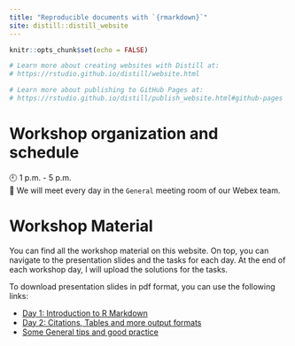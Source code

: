 ```yaml
---
title: "Reproducible documents with `{rmarkdown}`"
site: distill::distill_website
---
```


```r
knitr::opts_chunk$set(echo = FALSE)

# Learn more about creating websites with Distill at:
# https://rstudio.github.io/distill/website.html

# Learn more about publishing to GitHub Pages at:
# https://rstudio.github.io/distill/publish_website.html#github-pages

```

# Workshop organization and schedule

🕘 1 p.m. - 5 p.m. <br>
📍 We will meet every day in the `General` meeting room of our Webex team.


# Workshop Material

You can find all the workshop material on this website.
On top, you can navigate to the presentation slides and the tasks for each day.
At the end of each workshop day, I will upload the solutions for the tasks.

To download presentation slides in pdf format, you can use the following links:

- <a href="./slides/3_Day1.pdf" download> Day 1: Introduction to R Markdown </a>
- <a href="./slides/4_Day2.pdf" download> Day 2: Citations, Tables and more output formats </a>
- <a href="./slides/5_General_tips.pdf" download> Some General tips and good practice </a>